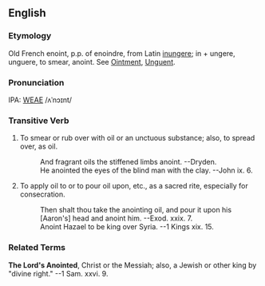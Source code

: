 ==English==
===Etymology===
Old French enoint, p.p. of enoindre, from Latin [[inungere]]; in + ungere, unguere, to smear, anoint.  See  [[Ointment]], [[Unguent]].

===Pronunciation===
IPA: [[WEAE]] /ʌˈnɔɪnt/

===Transitive Verb===
# To smear or rub over with oil or an unctuous substance; also, to spread over, as oil.
#:    And fragrant oils the stiffened limbs anoint. --Dryden.
#:    He anointed the eyes of the blind man with the clay. --John ix. 6.
# To apply oil to or to pour oil upon, etc., as a sacred rite, especially for consecration.
#:    Then shalt thou take the anointing oil, and pour it upon his [Aaron's] head and anoint him. --Exod. xxix. 7.
#:    Anoint Hazael to be king over Syria. --1 Kings xix. 15.

===Related Terms===
'''The Lord's Anointed''', Christ or the Messiah; also, a Jewish or other king by "divine right." --1 Sam. xxvi. 9.
<!-- material copied from Webster's Revised Unabridged Dictionary (1913) -->